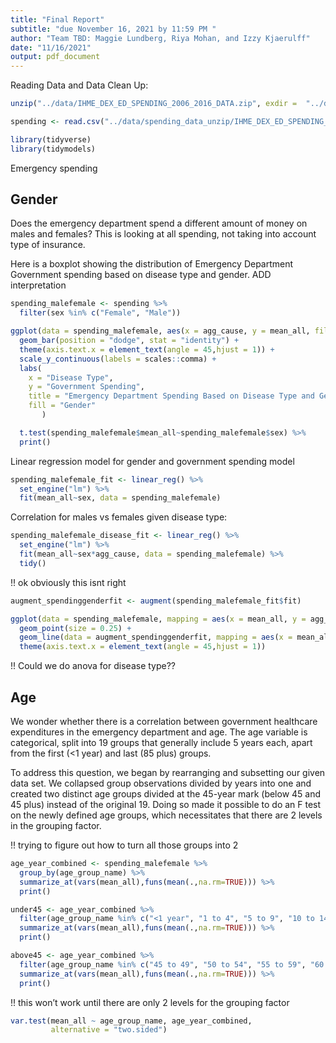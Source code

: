 ```yaml
---
title: "Final Report"
subtitle: "due November 16, 2021 by 11:59 PM "
author: "Team TBD: Maggie Lundberg, Riya Mohan, and Izzy Kjaerulff"
date: "11/16/2021"
output: pdf_document
---
```


Reading Data and Data Clean Up:
```r
unzip("../data/IHME_DEX_ED_SPENDING_2006_2016_DATA.zip", exdir =  "../data/spending_data_unzip")
```
```r
spending <- read.csv("../data/spending_data_unzip/IHME_DEX_ED_SPENDING_2006_2016_DATA_Y2021M09D23.CSV")
```

```r
library(tidyverse)
library(tidymodels)
``` 

Emergency spending

## Gender

Does the emergency department spend a different amount of money on males and females? This is looking at all spending, not taking into account type of insurance.

Here is a boxplot showing the distribution of Emergency Department Government spending based on disease type and gender. ADD interpretation
```r
spending_malefemale <- spending %>%
  filter(sex %in% c("Female", "Male"))

```

```r

ggplot(data = spending_malefemale, aes(x = agg_cause, y = mean_all, fill = sex)) +
  geom_bar(position = "dodge", stat = "identity") +
  theme(axis.text.x = element_text(angle = 45,hjust = 1)) +
  scale_y_continuous(labels = scales::comma) +
  labs(
    x = "Disease Type",
    y = "Government Spending",
    title = "Emergency Department Spending Based on Disease Type and Gender",
    fill = "Gender"
       )

```

```r
  t.test(spending_malefemale$mean_all~spending_malefemale$sex) %>%
  print()
```

Linear regression model for gender and government spending model
```r

spending_malefemale_fit <- linear_reg() %>%
  set_engine("lm") %>%
  fit(mean_all~sex, data = spending_malefemale)

```

Correlation for males vs females given disease type:
```r

spending_malefemale_disease_fit <- linear_reg() %>%
  set_engine("lm") %>%
  fit(mean_all~sex*agg_cause, data = spending_malefemale) %>%
  tidy()

```

!! ok obviously this isnt right
```r
augment_spendinggenderfit <- augment(spending_malefemale_fit$fit)
```

```r
ggplot(data = spending_malefemale, mapping = aes(x = mean_all, y = agg_cause, color = sex)) + 
  geom_point(size = 0.25) +
  geom_line(data = augment_spendinggenderfit, mapping = aes(x = mean_all, y = .fitted))+
  theme(axis.text.x = element_text(angle = 45,hjust = 1))

```



!! Could we do anova for disease type??

## Age

We wonder whether there is a correlation between government healthcare expenditures in the emergency department and age. The age variable is categorical, split into 19 groups that generally include 5 years each, apart from the first (<1 year) and last (85 plus) groups. 

To address this question, we began by rearranging and subsetting our given data set. We collapsed group observations divided by years into one and created two distinct age groups divided at the 45-year mark (below 45 and 45 plus) instead of the original 19. Doing so made it possible to do an F test on the newly defined age groups, which necessitates that there are 2 levels in the grouping factor.

!! trying to figure out how to turn all those groups into 2

```r

age_year_combined <- spending_malefemale %>%
  group_by(age_group_name) %>%
  summarize_at(vars(mean_all),funs(mean(.,na.rm=TRUE))) %>%
  print()

```

```r

under45 <- age_year_combined %>%
  filter(age_group_name %in% c("<1 year", "1 to 4", "5 to 9", "10 to 14", "15 to 19", "20 to 24", "25 to 29", "30 to 34", "35 to 39", "40 to 44")) %>%
  summarize_at(vars(mean_all),funs(mean(.,na.rm=TRUE))) %>%
  print()

```

```r

above45 <- age_year_combined %>%
  filter(age_group_name %in% c("45 to 49", "50 to 54", "55 to 59", "60 to 64", "65 to 69", "70 to 74", "75 to 79", "80 to 84", "85 plus")) %>%
  summarize_at(vars(mean_all),funs(mean(.,na.rm=TRUE))) %>%
  print()

```
!! this won't work until there are only 2 levels for the grouping factor 

```r

var.test(mean_all ~ age_group_name, age_year_combined, 
         alternative = "two.sided")

```



